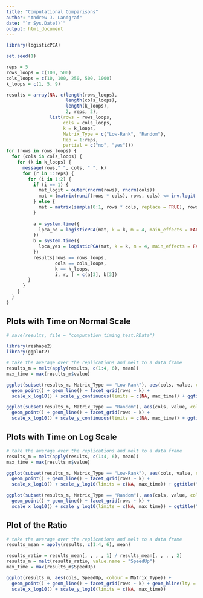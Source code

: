 ```yaml
---
title: "Computational Comparisons"
author: "Andrew J. Landgraf"
date: "`r Sys.Date()`"
output: html_document
---
```


```r
library(logisticPCA)
```

```r
set.seed(1)

reps = 5
rows_loops = c(100, 500)
cols_loops = c(10, 100, 250, 500, 1000)
k_loops = c(1, 5, 9)

results = array(NA, c(length(rows_loops),
                      length(cols_loops),
                      length(k_loops),
                      2, reps, 2),
                list(rows = rows_loops,
                     cols = cols_loops,
                     k = k_loops,
                     Matrix_Type = c("Low-Rank", "Random"),
                     Rep = 1:reps,
                     partial = c("no", "yes")))
for (rows in rows_loops) {
  for (cols in cols_loops) {
    for (k in k_loops) {
      message(rows," ", cols, " ", k)
      for (r in 1:reps) {
        for (i in 1:2) {
          if (i == 1) {
            mat_logit = outer(rnorm(rows), rnorm(cols))
            mat = (matrix(runif(rows * cols), rows, cols) <= inv.logit.mat(mat_logit)) * 1.0
          } else {
            mat = matrix(sample(0:1, rows * cols, replace = TRUE), rows, cols)
          }
          
          a = system.time({
            lpca_no = logisticPCA(mat, k = k, m = 4, main_effects = FALSE, partial_decomp = F)
          })
          b = system.time({
            lpca_yes = logisticPCA(mat, k = k, m = 4, main_effects = FALSE, partial_decomp = T)
          })
          results[rows == rows_loops,
                  cols == cols_loops,
                  k == k_loops,
                  i, r, ] = c(a[3], b[3])
        }
      }
    }
  }
}
```

## Plots with Time on Normal Scale

```r
# save(results, file = "computation_timing_test.RData")

library(reshape2)
library(ggplot2)

# take the average over the replications and melt to a data frame
results_m = melt(apply(results, c(1:4, 6), mean))
max_time = max(results_m$value)

ggplot(subset(results_m, Matrix_Type == "Low-Rank"), aes(cols, value, colour = partial)) +
  geom_point() + geom_line() + facet_grid(rows ~ k) + 
  scale_x_log10() + scale_y_continuous(limits = c(NA, max_time)) + ggtitle("Low-Rank Matrix")

ggplot(subset(results_m, Matrix_Type == "Random"), aes(cols, value, colour = partial)) +
  geom_point() + geom_line() + facet_grid(rows ~ k) + 
  scale_x_log10() + scale_y_continuous(limits = c(NA, max_time)) + ggtitle("Random Matrix")
```


## Plots with Time on Log Scale

```r

# take the average over the replications and melt to a data frame
results_m = melt(apply(results, c(1:4, 6), mean))
max_time = max(results_m$value)

ggplot(subset(results_m, Matrix_Type == "Low-Rank"), aes(cols, value, colour = partial)) +
  geom_point() + geom_line() + facet_grid(rows ~ k) + 
  scale_x_log10() + scale_y_log10(limits = c(NA, max_time)) + ggtitle("Low-Rank Matrix")

ggplot(subset(results_m, Matrix_Type == "Random"), aes(cols, value, colour = partial)) +
  geom_point() + geom_line() + facet_grid(rows ~ k) + 
  scale_x_log10() + scale_y_log10(limits = c(NA, max_time)) + ggtitle("Random Matrix")
```

## Plot of the Ratio

```r

# take the average over the replications and melt to a data frame
results_mean = apply(results, c(1:4, 6), mean)

results_ratio = results_mean[, , , , 1] / results_mean[, , , , 2]
results_m = melt(results_ratio, value.name = "SpeedUp")
max_time = max(results_m$SpeedUp)

ggplot(results_m, aes(cols, SpeedUp, colour = Matrix_Type)) +
  geom_point() + geom_line() + facet_grid(rows ~ k) + geom_hline(lty = 2, yintercept = 1) +
  scale_x_log10() + scale_y_log10(limits = c(NA, max_time))
```

